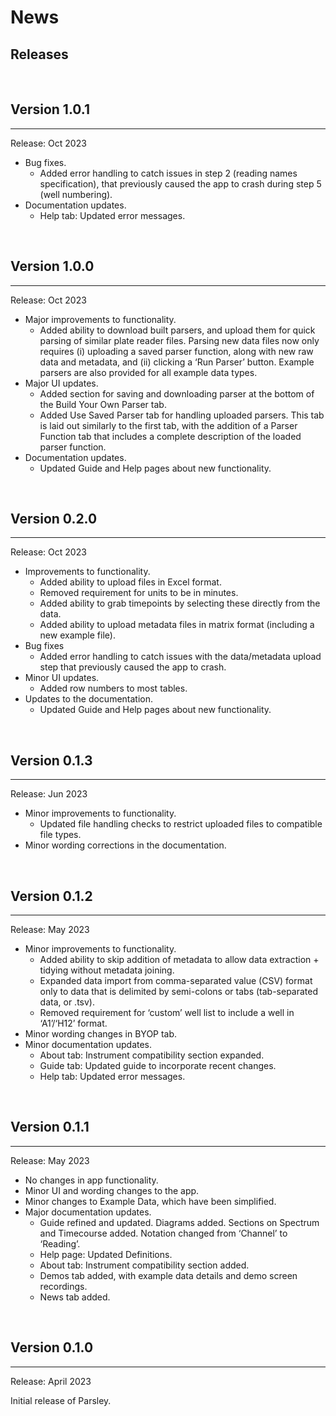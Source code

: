 # News

## Releases {-#releases}

<br>

<!-- ##### <a name="1.0.1"> Version 1.0.1 </a> -->
## Version 1.0.1 {#1.0.1}
<hr>

Release: Oct 2023

- Bug fixes.
  - Added error handling to catch issues in step 2 (reading names specification), that previously caused the app to crash during step 5 (well numbering).
- Documentation updates.
  - Help tab: Updated error messages.

<br>

<!-- ##### <a name="1.0.0"> Version 1.0.0 </a> -->
## Version 1.0.0 {#1.0.0}
<hr>

Release: Oct 2023

- Major improvements to functionality.
  - Added ability to download built parsers, and upload them for quick parsing of similar plate reader files. Parsing new data files now only requires (i) uploading a saved parser function, along with new raw data and metadata, and (ii) clicking a 'Run Parser' button. Example parsers are also provided for all example data types.
- Major UI updates.
  - Added section for saving and downloading parser at the bottom of the Build Your Own Parser tab.
  - Added Use Saved Parser tab for handling uploaded parsers. This tab is laid out similarly to the first tab, with the addition of a Parser Function tab that includes a complete description of the loaded parser function.
- Documentation updates.
  - Updated Guide and Help pages about new functionality.

<br>

<!-- ##### <a name="0.2.0"> Version 0.2.0 </a> -->
## Version 0.2.0 {#0.2.0}
<hr>

Release: Oct 2023

- Improvements to functionality.
  - Added ability to upload files in Excel format.
  - Removed requirement for units to be in minutes.
  - Added ability to grab timepoints by selecting these directly from the data.
  - Added ability to upload metadata files in matrix format (including a new example file).
- Bug fixes
  - Added error handling to catch issues with the data/metadata upload step that previously caused the app to crash.
- Minor UI updates.
  - Added row numbers to most tables.
- Updates to the documentation.
  - Updated Guide and Help pages about new functionality.

<br>

<!-- ##### <a name="0.1.3"> Version 0.1.3 </a> -->
## Version 0.1.3 {#0.1.3}
<hr>

Release: Jun 2023

- Minor improvements to functionality.
	- Updated file handling checks to restrict uploaded files to compatible file types.
- Minor wording corrections in the documentation.

<br>

<!-- ##### <a name="0.1.2"> Version 0.1.2 </a> -->
## Version 0.1.2 {#0.1.2}
<hr>

Release: May 2023

- Minor improvements to functionality.
	- Added ability to skip addition of metadata to allow data extraction + tidying without metadata joining.
	- Expanded data import from comma-separated value (CSV) format only to data that is delimited by semi-colons or tabs (tab-separated data, or .tsv).
	- Removed requirement for 'custom' well list to include a well in 'A1'/'H12' format.
- Minor wording changes in BYOP tab.
- Minor documentation updates.
	- About tab: Instrument compatibility section expanded.
	- Guide tab: Updated guide to incorporate recent changes.
	- Help tab: Updated error messages.

<br>

<!-- ##### <a name="0.1.1"> Version 0.1.1 </a> -->
## Version 0.1.1 {#0.1.1}
<hr>

Release: May 2023

- No changes in app functionality.
- Minor UI and wording changes to the app.
- Minor changes to Example Data, which have been simplified.
- Major documentation updates.
	- Guide refined and updated. Diagrams added. Sections on Spectrum and Timecourse added. Notation changed from 'Channel' to 'Reading'.
	- Help page: Updated Definitions.
	- About tab: Instrument compatibility section added.
	- Demos tab added, with example data details and demo screen recordings.
	- News tab added.

<br>

<!-- ##### <a name="0.1.0"> Version 0.1.0 </a> -->
## Version 0.1.0 {#0.1.0}
<hr>

Release: April 2023

Initial release of Parsley.

<br>
